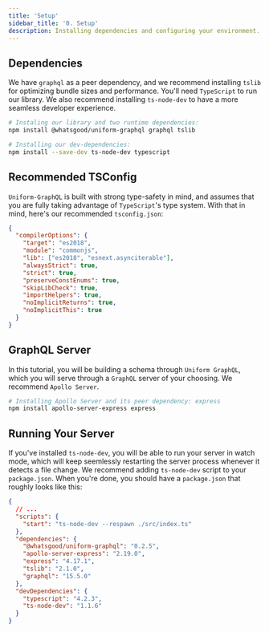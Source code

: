 ```yaml
---
title: 'Setup'
sidebar_title: '0. Setup'
description: Installing dependencies and configuring your environment.
---
```


<!-- TODO: write a friendly intro paragraph -->

## Dependencies

We have `graphql` as a peer dependency, and we recommend installing `tslib` for optimizing bundle sizes and performance. You'll need `TypeScript` to run our library. We also recommend installing `ts-node-dev` to have a more seamless developer experience.

```bash
# Instaling our library and two runtime dependencies:
npm install @whatsgood/uniform-graphql graphql tslib

# Installing our dev-dependencies:
npm install --save-dev ts-node-dev typescript
```

## Recommended TSConfig

`Uniform-GraphQL` is built with strong type-safety in mind, and assumes that you are fully taking advantage of `TypeScript`'s type system. With that in mind, here's our recommended `tsconfig.json`:

```json
{
  "compilerOptions": {
    "target": "es2018",
    "module": "commonjs",
    "lib": ["es2018", "esnext.asynciterable"],
    "alwaysStrict": true,
    "strict": true,
    "preserveConstEnums": true,
    "skipLibCheck": true,
    "importHelpers": true,
    "noImplicitReturns": true,
    "noImplicitThis": true
  }
}
```

## GraphQL Server

In this tutorial, you will be building a schema through `Uniform GraphQL`, which you will serve through a `GraphQL` server of your choosing. We recommend `Apollo Server`.

```bash
# Installing Apollo Server and its peer dependency: express
npm install apollo-server-express express
```

## Running Your Server

If you've installed `ts-node-dev`, you will be able to run your server in watch mode, which will keep seemlessly restarting the server process whenever it detects a file change. We recommend adding `ts-node-dev` script to your `package.json`. When you're done, you should have a `package.json` that roughly looks like this:

```json
{
  // ...
  "scripts": {
    "start": "ts-node-dev --respawn ./src/index.ts"
  },
  "dependencies": {
    "@whatsgood/uniform-graphql": "0.2.5",
    "apollo-server-express": "2.19.0",
    "express": "4.17.1",
    "tslib": "2.1.0",
    "graphql": "15.5.0"
  },
  "devDependencies": {
    "typescript": "4.2.3",
    "ts-node-dev": "1.1.6"
  }
}
```
